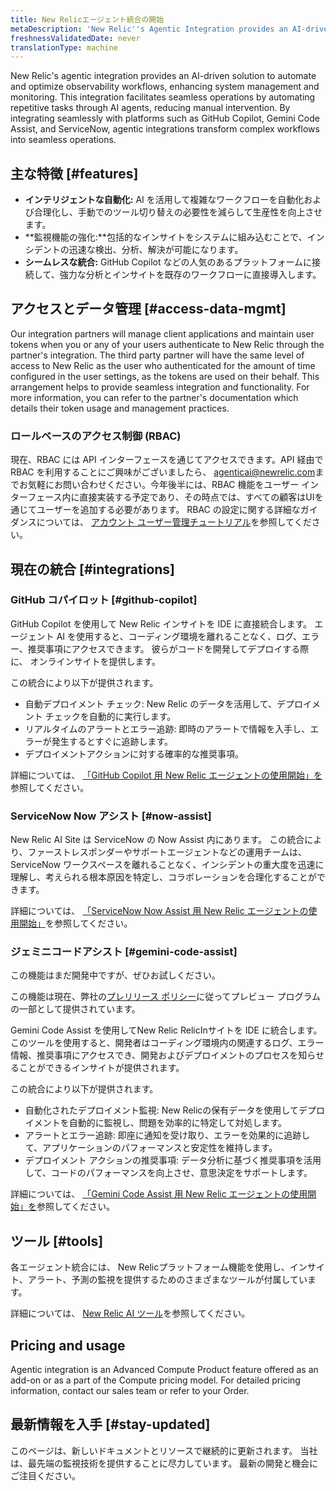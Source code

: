 ```yaml
---
title: New Relicエージェント統合の開始
metaDescription: 'New Relic''s Agentic Integration provides an AI-driven solution to automate and optimize observability workflows, enhancing system management and monitoring.'
freshnessValidatedDate: never
translationType: machine
---
```


New Relic&apos;s agentic integration provides an AI-driven solution to automate and optimize observability workflows, enhancing system management and monitoring. This integration facilitates seamless operations by automating repetitive tasks through AI agents, reducing manual intervention. By integrating seamlessly with platforms such as GitHub Copilot, Gemini Code Assist, and ServiceNow, agentic integrations transform complex workflows into seamless operations.

## 主な特徴 [#features]

* **インテリジェントな自動化:** AI を活用して複雑なワークフローを自動化および合理化し、手動でのツール切り替えの必要性を減らして生産性を向上させます。
* **監視機能の強化:**包括的なインサイトをシステムに組み込むことで、インシデントの迅速な検出、分析、解決が可能になります。
* **シームレスな統合:** GitHub Copilot などの人気のあるプラットフォームに接続して、強力な分析とインサイトを既存のワークフローに直接導入します。

## アクセスとデータ管理 [#access-data-mgmt]

Our integration partners will manage client applications and maintain user tokens when you or any of your users authenticate to New Relic through the partner&apos;s integration. The third party partner will have the same level of access to New Relic as the user who authenticated for the amount of time configured in the user settings, as the tokens are used on their behalf. This arrangement helps to provide seamless integration and functionality. For more information, you can refer to the partner&apos;s documentation which details their token usage and management practices.

### ロールベースのアクセス制御 (RBAC)

現在、RBAC には API インターフェースを通じてアクセスできます。API 経由で RBAC を利用することにご興味がございましたら、 [agenticai@newrelic.com](mailto:agenticai@newrelic.com)までお気軽にお問い合わせください。今年後半には、RBAC 機能をユーザー インターフェース内に直接実装する予定であり、その時点では、すべての顧客はUIを通じてユーザーを追加する必要があります。 RBAC の設定に関する詳細なガイダンスについては、 [アカウント ユーザー管理チュートリアル](/docs/accounts/accounts-billing/new-relic-one-user-management/account-user-mgmt-tutorial)を参照してください。

## 現在の統合 [#integrations]

### GitHub コパイロット [#github-copilot]

GitHub Copilot を使用して New Relic インサイトを IDE に直接統合します。 エージェント AI を使用すると、コーディング環境を離れることなく、ログ、エラー、推奨事項にアクセスできます。 彼らがコードを開発してデプロイする際に、 オンラインサイトを提供します。

この統合により以下が提供されます。

* 自動デプロイメント チェック: New Relic のデータを活用して、デプロイメント チェックを自動的に実行します。
* リアルタイムのアラートとエラー追跡: 即時のアラートで情報を入手し、エラーが発生するとすぐに追跡します。
* デプロイメントアクションに対する確率的な推奨事項。

詳細については、 [「GitHub Copilot 用 New Relic エージェントの使用開始」を](/docs/agentic-ai/agentic-integration/github-copilot-integration)参照してください。

### ServiceNow Now アシスト [#now-assist]

New Relic AI Site は ServiceNow の Now Assist 内にあります。 この統合により、ファーストレスポンダーやサポートエージェントなどの運用チームは、ServiceNow ワークスペースを離れることなく、インシデントの重大度を迅速に理解し、考えられる根本原因を特定し、コラボレーションを合理化することができます。

詳細については、 [「ServiceNow Now Assist 用 New Relic エージェントの使用開始」](/docs/agentic-ai/agentic-integration/servicenow-integration)を参照してください。

### ジェミニコードアシスト [#gemini-code-assist]

<Callout title="プレビュー">
  この機能はまだ開発中ですが、ぜひお試しください。

  この機能は現在、弊社の[プレリリース ポリシー](/docs/licenses/license-information/referenced-policies/new-relic-pre-release-policy)に従ってプレビュー プログラムの一部として提供されています。
</Callout>

Gemini Code Assist を使用してNew Relic RelicInサイトを IDE に統合します。 このツールを使用すると、開発者はコーディング環境内の関連するログ、エラー情報、推奨事項にアクセスでき、開発およびデプロイメントのプロセスを知らせることができるインサイトが提供されます。

この統合により以下が提供されます。

* 自動化されたデプロイメント監視: New Relicの保有データを使用してデプロイメントを自動的に監視し、問題を効率的に特定して対処します。
* アラートとエラー追跡: 即座に通知を受け取り、エラーを効果的に追跡して、アプリケーションのパフォーマンスと安定性を維持します。
* デプロイメント アクションの推奨事項: データ分析に基づく推奨事項を活用して、コードのパフォーマンスを向上させ、意思決定をサポートします。

詳細については、 [「Gemini Code Assist 用 New Relic エージェントの使用開始」を](/docs/agentic-ai/agentic-integration/gemini-integration)参照してください。

## ツール [#tools]

各エージェント統合には、 New Relicプラットフォーム機能を使用し、インサイト、アラート、予測の監視を提供するためのさまざまなツールが付属しています。

詳細については、 [New Relic AI ツール](/docs/agentic-ai/tools)を参照してください。

## Pricing and usage

Agentic integration is an Advanced Compute Product feature offered as an add-on or as a part of the Compute pricing model. For detailed pricing information, contact our sales team or refer to your Order.

## 最新情報を入手 [#stay-updated]

このページは、新しいドキュメントとリソースで継続的に更新されます。 当社は、最先端の監視技術を提供することに尽力しています。 最新の開発と機会にご注目ください。